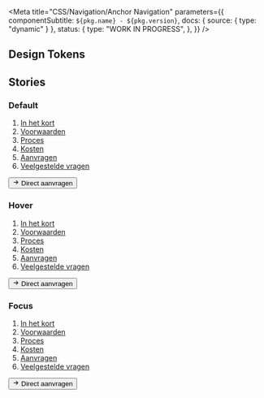 
<Meta
  title="CSS/Navigation/Anchor Navigation"
  parameters={{
    componentSubtitle: `${pkg.name} - ${pkg.version}`,
    docs: { source: { type: "dynamic" } },
    status: {
      type: "WORK IN PROGRESS",
    },
  }}
/>

<Description markdown={readme} />

## Design Tokens

<DesignTokenDocBlock categoryName="Anchor Navigation" viewType="table" />

## Stories

### Default

<Canvas>
  <Story name="Default">
    <nav className="denhaag-anchor-navigation" aria-label="Op deze pagina">
      <ol className="denhaag-anchor-navigation__list">
        <li>
          <a href="#in-het-kort" className="denhaag-anchor-navigation__link">
            In het kort
          </a>
        </li>
        <li>
          <a href="#voorwaarden" className="denhaag-anchor-navigation__link">
            Voorwaarden
          </a>
        </li>
        <li>
          <a href="#proces" className="denhaag-anchor-navigation__link">
            Proces
          </a>
        </li>
        <li>
          <a href="#kosten" className="denhaag-anchor-navigation__link">
            Kosten
          </a>
        </li>
        <li>
          <a href="#aanvragen" className="denhaag-anchor-navigation__link">
            Aanvragen
          </a>
        </li>
        <li>
          <a href="#veelgestelde-vragen" className="denhaag-anchor-navigation__link">
            Veelgestelde vragen
          </a>
        </li>
      </ol>
    </nav>
    <button className="denhaag-button denhaag-button--start-icon">
      <span className="denhaag-button__icon">
        <svg
          width="1em"
          height="1em"
          viewBox="0 0 24 24"
          xmlns="http://www.w3.org/2000/svg"
          className="denhaag-icon"
          focusable="false"
          aria-hidden="true"
        >
          <path d="M12.293 5.293a1 1 0 011.414 0l6 6a1 1 0 010 1.414l-6 6a1 1 0 01-1.414-1.414L16.586 13H5a1 1 0 110-2h11.586l-4.293-4.293a1 1 0 010-1.414z"></path>
        </svg>
      </span>
      Direct aanvragen
    </button>
  </Story>
</Canvas>

### Hover

<Canvas>
  <Story name="Hover">
    <nav className="denhaag-anchor-navigation" aria-label="Op deze pagina">
      <ol className="denhaag-anchor-navigation__list">
        <li>
          <a href="#in-het-kort" className="denhaag-anchor-navigation__link">
            In het kort
          </a>
        </li>
        <li>
          <a href="#voorwaarden" className="denhaag-anchor-navigation__link denhaag-anchor-navigation__link--hover">
            Voorwaarden
          </a>
        </li>
        <li>
          <a href="#proces" className="denhaag-anchor-navigation__link">
            Proces
          </a>
        </li>
        <li>
          <a href="#kosten" className="denhaag-anchor-navigation__link">
            Kosten
          </a>
        </li>
        <li>
          <a href="#aanvragen" className="denhaag-anchor-navigation__link">
            Aanvragen
          </a>
        </li>
        <li>
          <a href="#veelgestelde-vragen" className="denhaag-anchor-navigation__link">
            Veelgestelde vragen
          </a>
        </li>
      </ol>
    </nav>
    <button className="denhaag-button denhaag-button--start-icon">
      <span className="denhaag-button__icon">
        <svg
          width="1em"
          height="1em"
          viewBox="0 0 24 24"
          xmlns="http://www.w3.org/2000/svg"
          className="denhaag-icon"
          focusable="false"
          aria-hidden="true"
        >
          <path d="M12.293 5.293a1 1 0 011.414 0l6 6a1 1 0 010 1.414l-6 6a1 1 0 01-1.414-1.414L16.586 13H5a1 1 0 110-2h11.586l-4.293-4.293a1 1 0 010-1.414z"></path>
        </svg>
      </span>
      Direct aanvragen
    </button>
  </Story>
</Canvas>

### Focus

<Canvas>
  <Story name="Focus">
    <nav className="denhaag-anchor-navigation" aria-label="Op deze pagina">
      <ol className="denhaag-anchor-navigation__list">
        <li>
          <a href="#in-het-kort" className="denhaag-anchor-navigation__link">
            In het kort
          </a>
        </li>
        <li>
          <a href="#voorwaarden" className="denhaag-anchor-navigation__link denhaag-anchor-navigation__link--focus">
            Voorwaarden
          </a>
        </li>
        <li>
          <a href="#proces" className="denhaag-anchor-navigation__link">
            Proces
          </a>
        </li>
        <li>
          <a href="#kosten" className="denhaag-anchor-navigation__link">
            Kosten
          </a>
        </li>
        <li>
          <a href="#aanvragen" className="denhaag-anchor-navigation__link">
            Aanvragen
          </a>
        </li>
        <li>
          <a href="#veelgestelde-vragen" className="denhaag-anchor-navigation__link">
            Veelgestelde vragen
          </a>
        </li>
      </ol>
    </nav>
    <button className="denhaag-button denhaag-button--start-icon">
      <span className="denhaag-button__icon">
        <svg
          width="1em"
          height="1em"
          viewBox="0 0 24 24"
          xmlns="http://www.w3.org/2000/svg"
          className="denhaag-icon"
          focusable="false"
          aria-hidden="true"
        >
          <path d="M12.293 5.293a1 1 0 011.414 0l6 6a1 1 0 010 1.414l-6 6a1 1 0 01-1.414-1.414L16.586 13H5a1 1 0 110-2h11.586l-4.293-4.293a1 1 0 010-1.414z"></path>
        </svg>
      </span>
      Direct aanvragen
    </button>
  </Story>
</Canvas>
